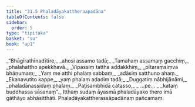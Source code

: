 ```yaml
---
title: "31.5 Phaladāyakattheraapadāna"
tableOfContents: false
sidebar:
  order: 5
type: "tipitaka"
basket: "su"
book: "ap1"
---
```



<DynamicBreadcrumb />

<Division number="20" book="ap1" bookNo="20" page="284">

<Paragraph number="3459" type="verses" book="ap1">
_“Bhāgīrathīnadītīre,_  
_ahosi assamo tadā;_  
_Tamahaṃ assamaṃ gacchiṃ,_  
_phalahattho apekkhavā._  

</Paragraph>

</Division>
<Division number="21" book="ap1" bookNo="20" page="284">

<Paragraph number="3460" type="verses" book="ap1">
_Vipassiṃ tattha addakkhiṃ,_  
_pītaraṃsiṃva bhāṇumaṃ;_  
_Yaṃ me atthi phalaṃ sabbaṃ,_  
_adāsiṃ satthuno ahaṃ._  

</Paragraph>

</Division>
<Division number="22" book="ap1" bookNo="20" page="284">

<Paragraph number="3461" type="verses" book="ap1">
_Ekanavutito kappe,_  
_yaṃ phalaṃ adadiṃ tadā;_  
_Duggatiṃ nābhijānāmi,_  
_phaladānassidaṃ phalaṃ._  

</Paragraph>

</Division>
<Division number="23" book="ap1" bookNo="20" page="284">

<Paragraph number="3462" type="verses" book="ap1">
_Paṭisambhidā catasso,_  
_ …pe… _  
_kataṃ buddhassa sāsanaṃ”._  

</Paragraph>

<Paragraph number="3463" book="ap1">
Itthaṃ sudaṃ āyasmā phaladāyako thero imā gāthāyo abhāsitthāti.

</Paragraph>
</Division>

<Paragraph number="3464" type="center" book="ap1">
Phaladāyakattherassāpadānaṃ pañcamaṃ.
</Paragraph>